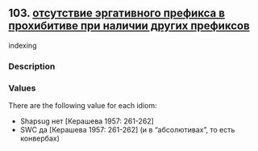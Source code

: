 ## 103. <a href =  'https://agricolamz.github.io/The_Circassian_Isoglosses_Database/103.html'>отсутствие эргативного префикса в прохибитиве при наличии других префиксов</a>
indexing

### Description



### Values
There are the following value for each idiom:

* Shapsug  нет [Керашева 1957: 261-262] 
* SWC  да [Керашева 1957: 261-262] (и в "абсолютивах", то есть конвербах)

